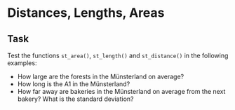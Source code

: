 # Distances, Lengths, Areas


:::{.callout-important}
## Task

Test the functions `st_area()`, `st_length()` and `st_distance()` in the following examples:

* How large are the forests in the Münsterland on average?
* How long is the A1 in the Münsterland?
* How far away are bakeries in the Münsterland on average from the next bakery? What is the standard deviation?

:::
